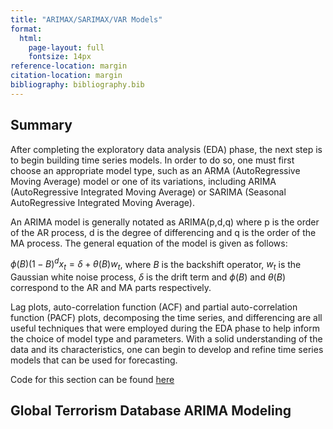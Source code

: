 ```yaml
---
title: "ARIMAX/SARIMAX/VAR Models"
format:
  html:
    page-layout: full
    fontsize: 14px
reference-location: margin
citation-location: margin
bibliography: bibliography.bib
---
```


## Summary

After completing the exploratory data analysis (EDA) phase, the next step is  to begin building time series models. In order to do so, one must first choose an appropriate model type, such as an ARMA (AutoRegressive Moving Average) model or one of its variations, including ARIMA (AutoRegressive Integrated Moving Average) or SARIMA (Seasonal AutoRegressive Integrated Moving Average).

An ARIMA model is generally notated as ARIMA(p,d,q) where p is the order of the AR process, d is the degree of differencing and q is the order of the MA process. The general equation of the model is given as follows:

$\phi(B)(1-B)^d x_t = \delta + \theta(B) w_t$, 
where $B$ is the backshift operator, $w_t$ is the Gaussian white noise process, $\delta$ is the drift term and $\phi(B)$ and $\theta(B)$ correspond to the AR and MA parts respectively.

Lag plots, auto-correlation function (ACF) and partial auto-correlation function (PACF) plots, decomposing the time series, and differencing are all useful techniques that were employed during the EDA phase to help inform the choice of model type and parameters. With a solid understanding of the data and its characteristics, one can begin to develop and refine time series models that can be used for forecasting. 

Code for this section can be found [here](https://tegveerg.georgetown.domains/Time-Series-Project/ARMAX-SARIMAX-VAR.qmd)

## Global Terrorism Database ARIMA Modeling